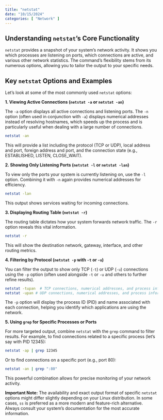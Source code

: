 ```yaml
---
title: "netstat"
date: "10/15/2024"
categories: [ "Network" ]
---
```

## Understanding `netstat`'s Core Functionality

`netstat` provides a snapshot of your system's network activity. It shows you which processes are listening on ports, which connections are active, and various other network statistics.  The command's flexibility stems from its numerous options, allowing you to tailor the output to your specific needs.


## Key `netstat` Options and Examples

Let's look at some of the most commonly used `netstat` options:

**1. Viewing Active Connections (`netstat -a` or `netstat -an`)**

The `-a` option displays all active connections and listening ports.  The `-n` option (often used in conjunction with `-a`) displays numerical addresses instead of resolving hostnames, which speeds up the process and is particularly useful when dealing with a large number of connections.


```bash
netstat -an
```

This will provide a list including the protocol (TCP or UDP), local address and port, foreign address and port, and the connection state (e.g., ESTABLISHED, LISTEN, CLOSE_WAIT).


**2. Showing Only Listening Ports (`netstat -l` or `netstat -lan`)**

To view only the ports your system is currently listening on, use the `-l` option. Combining it with `-n` again provides numerical addresses for efficiency.


```bash
netstat -lan
```

This output shows services waiting for incoming connections.


**3. Displaying Routing Table (`netstat -r`)**

The routing table dictates how your system forwards network traffic.  The `-r` option reveals this vital information.


```bash
netstat -r
```

This will show the destination network, gateway, interface, and other routing metrics.


**4.  Filtering by Protocol (`netstat -p` with `-t` or `-u`)**

You can filter the output to show only TCP (`-t`) or UDP (`-u`) connections using the `-p` option (often used alongside `-t` or `-u` and others to further refine results).


```bash
netstat -tupan  # TCP connections, numerical addresses, and process information
netstat -upan # UDP connections, numerical addresses, and process information

```

The `-p` option will display the process ID (PID) and name associated with each connection, helping you identify which applications are using the network.


**5.  Using `grep` for Specific Processes or Ports**


For more targeted output, combine `netstat` with the `grep` command to filter results. For example, to find connections related to a specific process (let's say with PID 12345):


```bash
netstat -ap | grep 12345
```

Or to find connections on a specific port (e.g., port 80):


```bash
netstat -an | grep ":80"
```

This powerful combination allows for precise monitoring of your network activity.


**Important Note:** The availability and exact output format of specific `netstat` options might differ slightly depending on your Linux distribution. In some cases, `ss` is preferred as a more modern and feature-rich alternative.  Always consult your system's documentation for the most accurate information.

